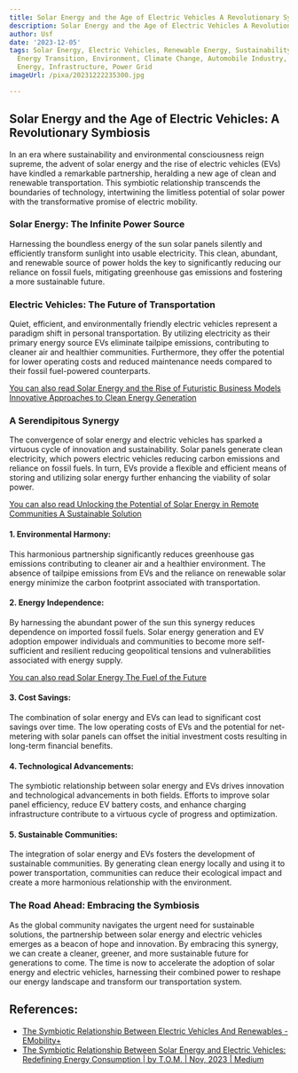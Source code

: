 ```yaml
---
title: Solar Energy and the Age of Electric Vehicles A Revolutionary Symbiosis
description: Solar Energy and the Age of Electric Vehicles A Revolutionary Symbiosis
author: Usf
date: '2023-12-05'
tags: Solar Energy, Electric Vehicles, Renewable Energy, Sustainability, Transportation,
  Energy Transition, Environment, Climate Change, Automobile Industry, Alternative
  Energy, Infrastructure, Power Grid
imageUrl: /pixa/20231222235300.jpg

---
```

## Solar Energy and the Age of Electric Vehicles: A Revolutionary Symbiosis

In an era where sustainability and environmental consciousness reign supreme, the advent of solar energy and the rise of electric vehicles  (EVs) have kindled a remarkable partnership,  heralding a new  age of clean and renewable  transportation. This symbiotic relationship transcends the boundaries of technology, intertwining the limitless potential of solar  power with the transformative promise of electric  mobility.

### Solar Energy: The  Infinite Power Source

Harnessing the boundless energy of the  sun  solar panels  silently and efficiently transform sunlight into usable electricity. This clean, abundant, and renewable source of power holds the  key to significantly reducing  our reliance on fossil fuels, mitigating greenhouse gas emissions and fostering a more sustainable future.

### Electric Vehicles: The Future of Transportation

Quiet, efficient, and environmentally friendly  electric vehicles represent a paradigm shift in personal transportation. By utilizing electricity as their primary  energy source EVs eliminate tailpipe emissions, contributing to cleaner air and  healthier communities. Furthermore,  they offer  the potential for lower  operating costs and reduced maintenance  needs compared to their  fossil fuel-powered counterparts.

[You can  also  read Solar Energy and the Rise of  Futuristic Business  Models Innovative Approaches to Clean Energy  Generation](Solar%20Energy%20and%20the%20Rise%20of%20Futuristic%20Business%20Models%20Innovative%20Approaches%20to%20Clean%20Energy%20Generation)


### A Serendipitous  Synergy

The convergence of solar energy and electric vehicles has sparked a virtuous cycle of innovation and sustainability. Solar panels generate clean electricity, which powers electric vehicles reducing carbon emissions and reliance on fossil fuels. In turn, EVs provide a flexible and efficient means of  storing  and utilizing solar energy  further enhancing the viability of solar power.

[You can also read Unlocking the  Potential of Solar Energy in Remote Communities A Sustainable Solution](Unlocking%20the%20Potential%20of%20Solar%20Energy%20in%20Remote%20Communities%20A%20Sustainable%20Solution)


#### 1. Environmental Harmony:

This  harmonious partnership significantly reduces greenhouse gas emissions contributing  to cleaner air and a healthier environment. The absence of tailpipe emissions from EVs and the reliance on renewable  solar energy minimize the carbon footprint associated with transportation.

#### 2. Energy Independence:

By harnessing the abundant power of the sun this synergy reduces  dependence on imported fossil  fuels. Solar energy generation and EV adoption empower individuals and communities to become more self-sufficient and  resilient reducing  geopolitical tensions and vulnerabilities associated with  energy supply.

[You can  also read Solar Energy The Fuel of  the Future](Solar%20Energy%20The%20Fuel%20of%20the%20Future)


#### 3. Cost Savings:

The combination of solar energy and EVs can  lead to significant cost savings over time. The  low operating costs of EVs and the potential for net-metering with solar panels can offset the initial investment costs resulting in  long-term financial benefits.

#### 4. Technological Advancements:

The symbiotic relationship between solar energy and EVs drives innovation and technological advancements in both fields. Efforts to improve solar  panel efficiency,  reduce EV battery costs, and enhance charging infrastructure contribute to a virtuous cycle of  progress and optimization.

#### 5. Sustainable Communities:

The  integration of  solar energy and EVs fosters the development of sustainable communities. By generating clean energy locally and using it to power transportation, communities can reduce their ecological impact and create a more harmonious relationship with the  environment.

### The Road  Ahead: Embracing the Symbiosis

As the global  community navigates the urgent need for sustainable solutions, the partnership between solar energy and electric vehicles emerges as a beacon of hope and innovation.  By embracing this  synergy, we can create a cleaner, greener, and more sustainable future for generations to come. The  time is now to accelerate the adoption of  solar energy and electric vehicles, harnessing their combined power to reshape  our energy landscape and transform our transportation system.

## References:
- [The Symbiotic Relationship Between Electric Vehicles And Renewables - EMobility+](https://emobilityplus.com/2023/08/17/the-symbiotic-relationship-between-electric-vehicles-and-renewables/)
- [The Symbiotic Relationship Between Solar Energy and Electric Vehicles: Redefining Energy Consumption | by T.O.M. | Nov, 2023 | Medium](https://mcwong.medium.com/the-symbiotic-relationship-between-solar-energy-and-electric-vehicles-redefining-energy-e351f6991d55)
